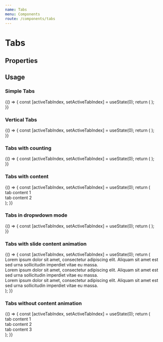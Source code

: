 ```yaml
---
name: Tabs
menu: Components
route: /components/tabs
---
```



# Tabs

## Properties
<Props of={Tabs} />

## Usage

### Simple Tabs

<Playground>
  {() => {
    const [activeTabIndex, setActiveTabIndex] = useState(0);
    return (
      <Fragment>
        <Tabs onSelectTab={setActiveTabIndex} activeTabIndex={activeTabIndex}>
            <Tab label="tab 1" />
            <Tab label="tab 2" />
            <Tab label="tab 3" />
        </Tabs>
      </Fragment>
    );
  }}
</Playground>

### Vertical Tabs

<Playground>
  {() => {
    const [activeTabIndex, setActiveTabIndex] = useState(0);
    return (
      <Fragment>
        <Tabs mode="vertical" onSelectTab={setActiveTabIndex} activeTabIndex={activeTabIndex}>
            <Tab label="What is Politeia?" />
            <Tab label="Proposals?" />
            <Tab label="Censorship" />
        </Tabs>
      </Fragment>
    );
  }}
</Playground>

### Tabs with counting

<Playground>
  {() => {
    const [activeTabIndex, setActiveTabIndex] = useState(0);
    return (
      <Fragment>
        <Tabs onSelectTab={setActiveTabIndex} activeTabIndex={activeTabIndex}>
            <Tab label="tab 1" count={1} />
            <Tab label="tab 2" count={4} />
        </Tabs>
      </Fragment>
    );
  }}
</Playground>

### Tabs with content

<Playground>
  {() => {
    const [activeTabIndex, setActiveTabIndex] = useState(0);
    return (
      <Fragment>
        <Tabs onSelectTab={setActiveTabIndex} activeTabIndex={activeTabIndex}>
            <Tab label="tab 1" count={1}>
                <div>tab content 1</div>
            </Tab>
            <Tab label="tab 2" count={4} >
                <div>tab content 2</div>
            </Tab>
        </Tabs>
      </Fragment>
    );
  }}
</Playground>


### Tabs in dropwdown mode

<Playground>
  {() => {
    const [activeTabIndex, setActiveTabIndex] = useState(0);
    return (
      <Fragment>
        <Tabs onSelectTab={setActiveTabIndex} activeTabIndex={activeTabIndex} mode="dropdown">
            <Tab label="All Proposals" count={4} />
            <Tab label="In discussion" count={2} />
            <Tab label="Voting" count={5} />
            <Tab label="Approved" count={25} />
            <Tab label="Rejected" count={30} />
            <Tab label="Abandoned" count={5} />
        </Tabs>
      </Fragment>
    );
  }}
    
</Playground>

### Tabs with slide content animation

<Playground >
  {() => {
    const [activeTabIndex, setActiveTabIndex] = useState(0);
    return (
      <div style={{ overflow: "hidden", position: "relative", height: "80px" }}>
        <Tabs onSelectTab={setActiveTabIndex} activeTabIndex={activeTabIndex} contentAnimation="slide">
            <Tab label="tab 1" count={1}>
                <div key={1}>
                Lorem ipsum dolor sit amet, consectetur adipiscing elit. Aliquam sit amet est sed urna sollicitudin imperdiet vitae eu massa. 
                </div>
            </Tab>
            <Tab label="tab 2" count={4} >
                <div key={2}>
                Lorem ipsum dolor sit amet, consectetur adipiscing elit. Aliquam sit amet est sed urna sollicitudin imperdiet vitae eu massa. 
                </div>
            </Tab>
            <Tab label="tab 3">
                <div key={3}>
                Lorem ipsum dolor sit amet, consectetur adipiscing elit. Aliquam sit amet est sed urna sollicitudin imperdiet vitae eu massa. 
                </div>
            </Tab>
        </Tabs>
      </div>
    );
  }}
</Playground>

### Tabs without content animation

<Playground>
  {() => {
    const [activeTabIndex, setActiveTabIndex] = useState(0);
    return (
      <Fragment>
        <Tabs onSelectTab={setActiveTabIndex} activeTabIndex={activeTabIndex} contentAnimation="none">
            <Tab label="tab 1" count={1}>
                <div key={1}>tab content 1</div>
            </Tab>
            <Tab label="tab 2" count={4} >
                <div key={2}>tab content 2</div>
            </Tab>
            <Tab label="tab 3" >
                <div key={3}>tab content 3</div>
            </Tab>
        </Tabs>
      </Fragment>
    );
  }}
</Playground>
